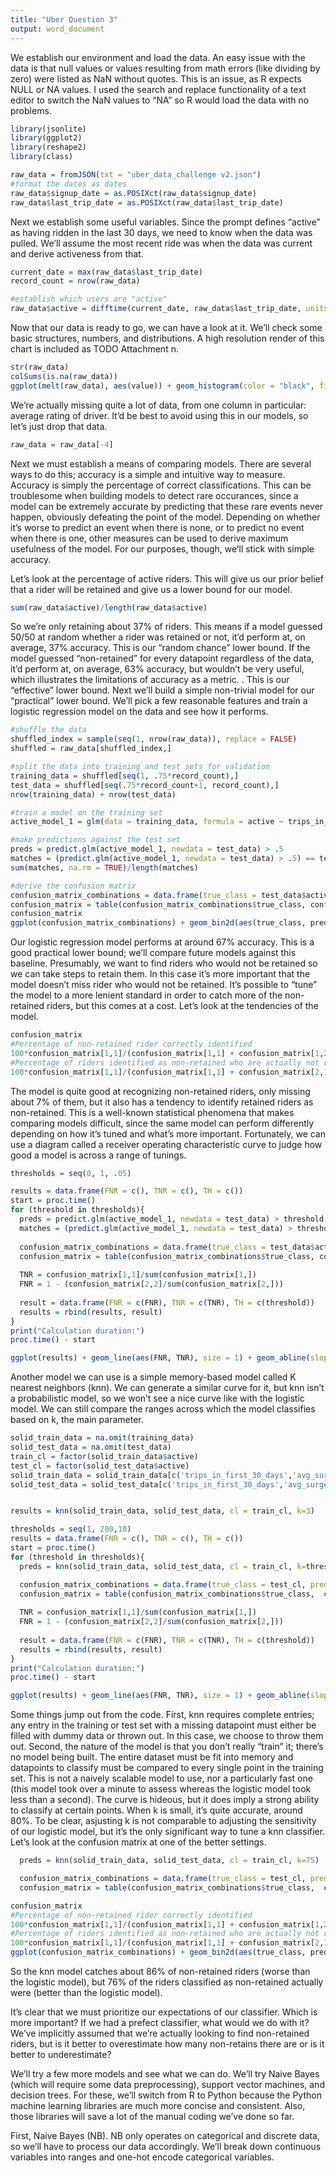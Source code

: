 ```yaml
---
title: "Uber Question 3"
output: word_document
---
```


We establish our environment and load the data.  An easy issue with the data is that null values or values resulting from math errors (like dividing by zero) were listed as NaN without quotes.  This is an issue, as R expects NULL or NA values.  I used the search and replace functionality of a text editor to switch the NaN values to "NA" so R would load the data with no problems.

```r
library(jsonlite)
library(ggplot2)
library(reshape2)
library(class)

raw_data = fromJSON(txt = "uber_data_challenge v2.json")
#format the dates as dates
raw_data$signup_date = as.POSIXct(raw_data$signup_date)
raw_data$last_trip_date = as.POSIXct(raw_data$last_trip_date)
```

Next we establish some useful variables.  Since the prompt defines "active" as having ridden in the last 30 days, we need to know when the data was pulled.  We'll assume the most recent ride was when the data was current and derive activeness from that.

```r
current_date = max(raw_data$last_trip_date)
record_count = nrow(raw_data)

#establish which users are "active"
raw_data$active = difftime(current_date, raw_data$last_trip_date, units = "days") < 30
```

Now that our data is ready to go, we can have a look at it.  We'll check some basic structures, numbers, and distributions.  A high resolution render of this chart is included as TODO Attachment n.

```r
str(raw_data)
colSums(is.na(raw_data))
ggplot(melt(raw_data), aes(value)) + geom_histogram(color = "black", fill = "white") + facet_wrap(~variable, scales = "free") + labs(title = "Distribution of variables")
```

We're actually missing quite a lot of data, from one column in particular: average rating of driver.  It'd be best to avoid using this in our models, so let's just drop that data.

```r
raw_data = raw_data[-4]
```

Next we must establish a means of comparing models.  There are several ways to do this; accuracy is a simple and intuitive way to measure.  Accuracy is simply the percentage of correct classifications.  This can be troublesome when building models to detect rare occurances, since a model can be extremely accurate by predicting that these rare events never happen, obviously defeating the point of the model.  Depending on whether it's worse to predict an event when there is none, or to predict no event when there is one, other measures can be used to derive maximum usefulness of the model.  For our purposes, though, we'll stick with simple accuracy.

Let's look at the percentage of active riders.  This will give us our prior belief that a rider will be retained and give us a lower bound for our model.

```r
sum(raw_data$active)/length(raw_data$active)
```

So we're only retaining about 37% of riders.  This means if a model guessed 50/50 at random whether a rider was retained or not, it'd perform at, on average, 37% accuracy.  This is our "random chance" lower bound.  If the model guessed "non-retained" for every datapoint regardless of the data, it'd perform at, on average, 63% accuracy, but wouldn't be very useful, which illustrates the limitations of accuracy as a metric.  .  This is our "effective" lower bound.  Next we'll build a simple non-trivial model for our "practical" lower bound.  We'll pick a few reasonable features and train a logistic regression model on the data and see how it performs.

```r
#shuffle the data
shuffled_index = sample(seq(1, nrow(raw_data)), replace = FALSE)
shuffled = raw_data[shuffled_index,]

#split the data into training and test sets for validation
training_data = shuffled[seq(1, .75*record_count),]
test_data = shuffled[seq(.75*record_count+1, record_count),]
nrow(training_data) + nrow(test_data)

#train a model on the training set
active_model_1 = glm(data = training_data, formula = active ~ trips_in_first_30_days + weekday_pct + avg_dist + avg_rating_by_driver + uber_black_user)

#make predictions against the test set
preds = predict.glm(active_model_1, newdata = test_data) > .5
matches = (predict.glm(active_model_1, newdata = test_data) > .5) == test_data$active
sum(matches, na.rm = TRUE)/length(matches)

#derive the confusion matrix
confusion_matrix_combinations = data.frame(true_class = test_data$active, pred_class = preds)
confusion_matrix = table(confusion_matrix_combinations$true_class, confusion_matrix_combinations$pred_class)
confusion_matrix
ggplot(confusion_matrix_combinations) + geom_bin2d(aes(true_class, pred_class)) + labs(title="active_model_1 Confusion Matrix", x="True Class", y="Predicted Class")
```

Our logistic regression model performs at around 67% accuracy.  This is a good practical lower bound; we'll compare future models against this baseline.  Presumably, we want to find riders who would not be retained so we can take steps to retain them.  In this case it's more important that the model doesn't miss rider who would not be retained.  It's possible to "tune" the model to a more lenient standard in order to catch more of the non-retained riders, but this comes at a cost.  Let's look at the tendencies of the model.

```r
confusion_matrix
#Percentage of non-retained rider correctly identified
100*confusion_matrix[1,1]/(confusion_matrix[1,1] + confusion_matrix[1,2])
#Percentage of riders identified as non-retained who are actually not retained
100*confusion_matrix[1,1]/(confusion_matrix[1,1] + confusion_matrix[2,1])
```

The model is quite good at recognizing non-retained riders, only missing about 7% of them, but it also has a tendency to identify retained riders as non-retained.  This is a well-known statistical phenomena that makes comparing models difficult, since the same model can perform differently depending on how it's tuned and what's more important.  Fortunately, we can use a diagram called a receiver operating characteristic curve to judge how good a model is across a range of tunings.

``` r
thresholds = seq(0, 1, .05)

results = data.frame(FNR = c(), TNR = c(), TH = c())
start = proc.time()
for (threshold in thresholds){
  preds = predict.glm(active_model_1, newdata = test_data) > threshold
  matches = (predict.glm(active_model_1, newdata = test_data) > threshold) == test_data$active
  
  confusion_matrix_combinations = data.frame(true_class = test_data$active, pred_class = preds)
  confusion_matrix = table(confusion_matrix_combinations$true_class, confusion_matrix_combinations$pred_class)
  
  TNR = confusion_matrix[1,1]/sum(confusion_matrix[1,])
  FNR = 1 - (confusion_matrix[2,2]/sum(confusion_matrix[2,]))
  
  result = data.frame(FNR = c(FNR), TNR = c(TNR), TH = c(threshold))
  results = rbind(results, result)
}
print("Calculation duration:")
proc.time() - start

ggplot(results) + geom_line(aes(FNR, TNR), size = 1) + geom_abline(slope = 1, intercept = 0, linetype="dashed") + labs(title = "ROC Curve for active_model_1")
```

Another model we can use is a simple memory-based model called K nearest neighbors (knn).  We can generate a similar curve for it, but knn isn't a probabilistic model, so we won't see a nice curve like with the logistic model.  We can still compare the ranges across which the model classifies based on k, the main parameter.

```r
solid_train_data = na.omit(training_data)
solid_test_data = na.omit(test_data)
train_cl = factor(solid_train_data$active)
test_cl = factor(solid_test_data$active)
solid_train_data = solid_train_data[c('trips_in_first_30_days','avg_surge','surge_pct','weekday_pct','avg_dist')]
solid_test_data = solid_test_data[c('trips_in_first_30_days','avg_surge','surge_pct','weekday_pct','avg_dist')]


results = knn(solid_train_data, solid_test_data, cl = train_cl, k=3)

thresholds = seq(1, 200,10)
results = data.frame(FNR = c(), TNR = c(), TH = c())
start = proc.time()
for (threshold in thresholds){
  preds = knn(solid_train_data, solid_test_data, cl = train_cl, k=threshold)

  confusion_matrix_combinations = data.frame(true_class = test_cl, pred_class = factor(preds))
  confusion_matrix = table(confusion_matrix_combinations$true_class,  confusion_matrix_combinations$pred_class)
  
  TNR = confusion_matrix[1,1]/sum(confusion_matrix[1,])
  FNR = 1 - (confusion_matrix[2,2]/sum(confusion_matrix[2,]))
  
  result = data.frame(FNR = c(FNR), TNR = c(TNR), TH = c(threshold))
  results = rbind(results, result)
}
print("Calculation duration:")
proc.time() - start

ggplot(results) + geom_line(aes(FNR, TNR), size = 1) + geom_abline(slope = 1, intercept = 0, linetype="dashed") + labs(title = "ROC Curve for knn")
```

Some things jump out from the code.  First, knn requires complete entries; any entry in the training or test set with a missing datapoint must either be filled with dummy data or thrown out.  In this case, we choose to throw them out.  Second, the nature of the model is that you don't really "train" it; there's no model being built.  The entire dataset must be fit into memory and datapoints to classify must be compared to every single point in the training set.  This is not a naively scalable model to use, nor a particularly fast one (this model took over a minute to assess whereas the logistic model took less than a second).  The curve is hideous, but it does imply a strong ability to classify at certain points.  When k is small, it's quite accurate, around 80%.  To be clear, asjusting k is not comparable to adjusting the sensitivity of our logistic model, but it's the only significant way to tune a knn classifier.  Let's look at the confusion matrix at one of the better settings.

```r
  preds = knn(solid_train_data, solid_test_data, cl = train_cl, k=75)

  confusion_matrix_combinations = data.frame(true_class = test_cl, pred_class = factor(preds))
  confusion_matrix = table(confusion_matrix_combinations$true_class,  confusion_matrix_combinations$pred_class)

confusion_matrix
#Percentage of non-retained rider correctly identified
100*confusion_matrix[1,1]/(confusion_matrix[1,1] + confusion_matrix[1,2])
#Percentage of riders identified as non-retained who are actually not retained
100*confusion_matrix[1,1]/(confusion_matrix[1,1] + confusion_matrix[2,1])
ggplot(confusion_matrix_combinations) + geom_bin2d(aes(true_class, pred_class)) + labs(title="knn Confusion Matrix", x="True Class", y="Predicted Class")
```

So the knn model catches about 86% of non-retained riders (worse than the logistic model), but 76% of the riders classified as non-retained actually were (better than the logistic model).

It's clear that we must prioritize our expectations of our classifier.  Which is more important?  If we had a prefect classifier, what would we do with it?  We've implicitly assumed that we're actually looking to find non-retained riders, but is it better to overestimate how many non-retains there are or is it better to underestimate?

We'll try a few more models and see what we can do.  We'll try Naive Bayes (which will require some data preprocessing), support vector machines, and decision trees.  For these, we'll switch from R to Python because the Python machine learning libraries are much more concise and consistent.  Also, those libraries will save a lot of the manual coding we've done so far.

First, Naive Bayes (NB).  NB only operates on categorical and discrete data, so we'll have to process our data accordingly.  We'll break down continuous variables into ranges and one-hot encode categorical variables.

